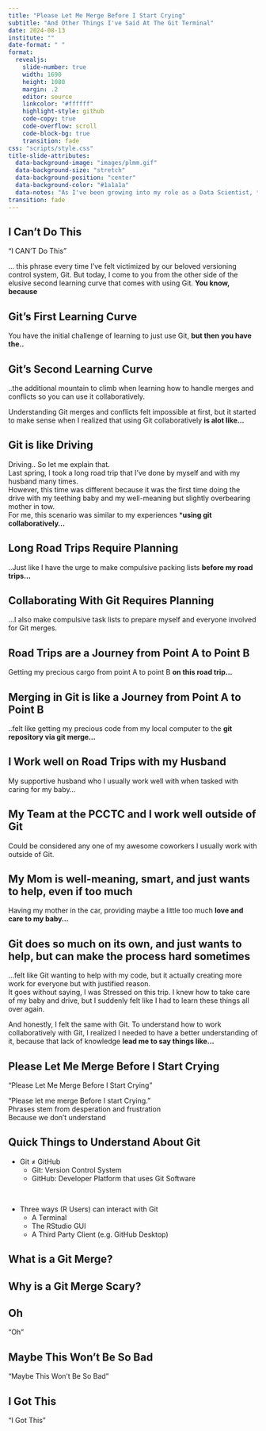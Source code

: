 ```yaml
---
title: "Please Let Me Merge Before I Start Crying"
subtitle: "And Other Things I've Said At The Git Terminal"
date: 2024-08-13
institute: ""
date-format: " "
format:
  revealjs: 
    slide-number: true
    width: 1690
    height: 1080
    margin: .2
    editor: source
    linkcolor: "#ffffff"
    highlight-style: github
    code-copy: true
    code-overflow: scroll
    code-block-bg: true
    transition: fade
css: "scripts/style.css"
title-slide-attributes: 
  data-background-image: "images/plmm.gif"
  data-background-size: "stretch"
  data-background-position: "center"
  data-background-color: "#1a1a1a"
  data-notes: "As I've been growing into my role as a Data Scientist, **I've said..**"
transition: fade
---
```


## I Can't Do This {.section-header background-image="images/1.png" background-size="stretch"}

::: {#bigquote}
"I CAN'T Do This"
:::

::: notes
... this phrase every time I've felt victimized by our beloved versioning control system, Git. But today, I come to you from the other side of the elusive second learning curve that comes with using Git. **You know, because**
:::

## Git's First Learning Curve {.section-header background-image="images/first_curve.png" background-size="stretch"}

::: notes
You have the initial challenge of learning to just use Git, **but then you have the..**
:::

## Git's Second Learning Curve {.section-header background-image="images/second_curve.png" background-size="stretch"}

::: notes
..the additional mountain to climb when learning how to handle merges and conflicts so you can use it collaboratively. <br>

Understanding Git merges and conflicts felt impossible at first, but it started to make sense when I realized that using Git collaboratively **is alot like...**
:::

## Git is like Driving {.section-header background-image="images/git_driving.png" background-size="stretch"}

::: notes
Driving.. So let me explain that.<br> Last spring, I took a long road trip that I've done by myself and with my husband many times.<br> However, this time was different because it was the first time doing the drive with my teething baby and my well-meaning but slightly overbearing mother in tow. <br> For me, this scenario was similar to my experiences \***using git collaboratively...**
:::

## Long Road Trips Require Planning {.section-header background-image="images/prep_1.png" background-size="stretch"}

::: notes
..Just like I have the urge to make compulsive packing lists **before my road trips...**
:::

## Collaborating With Git Requires Planning {.section-header background-image="images/prep_2.png" background-size="stretch"}

::: notes
...I also make compulsive task lists to prepare myself and everyone involved for Git merges.
:::

## Road Trips are a Journey from Point A to Point B {.section-header background-image="images/travel_1.png" background-size="stretch"}

::: notes
Getting my precious cargo from point A to point B **on this road trip...**
:::

## Merging in Git is like a Journey from Point A to Point B {.section-header background-image="images/travel_2.png" background-size="stretch"}

::: notes
..felt like getting my precious code from my local computer to the **git repository via git merge...**
:::

## I Work well on Road Trips with my Husband {.section-header background-image="images/support_1.png" background-size="stretch"}

::: notes
My supportive husband who I usually work well with when tasked with caring for my baby...
:::

## My Team at the PCCTC and I work well outside of Git {.section-header background-image="images/support_2.png" background-size="stretch"}

::: notes
Could be considered any one of my awesome coworkers I usually work with outside of Git.
:::

## My Mom is well-meaning, smart, and just wants to help, even if too much {.section-header background-image="images/git_1.png" background-size="stretch"}

::: notes
Having my mother in the car, providing maybe a little too much **love and care to my baby...**
:::

## Git does so much on its own, and just wants to help, but can make the process hard sometimes {.section-header background-image="images/git_2.png" background-size="stretch"}

::: notes
...felt like Git wanting to help with my code, but it actually creating more work for everyone but with justified reason.<br> It goes without saying, I was Stressed on this trip. I knew how to take care of my baby and drive, but I suddenly felt like I had to learn these things all over again.

And honestly, I felt the same with Git. To understand how to work collaboratively with Git, I realized I needed to have a better understanding of it, because that lack of knowledge **lead me to say things like...**
:::

## Please Let Me Merge Before I Start Crying {.section-header background-image="images/2.png" background-size="stretch"}

::: {#medquote}
"Please Let Me Merge Before I Start Crying"
:::

::: notes
"Please let me merge Before I start Crying."<br> Phrases stem from desperation and frustration <br> Because we don't understand<br>
:::

## Quick Things to Understand About Git {.content-header background-image="images/content_back.png" background-size="stretch"}

::: content
-   Git ≠ GitHub
    -   Git: Version Control System 
    -   GitHub: Developer Platform that uses Git Software

<br>

-   Three ways (R Users) can interact with Git
    -   A Terminal
    -   The RStudio GUI
    -   A Third Party Client (e.g. GitHub Desktop)
:::

## What is a Git Merge? {.content-header background-image="images/content_back.png" background-size="stretch"}

## Why is a Git Merge Scary? {.content-header background-image="images/content_back.png" background-size="stretch"}


## Oh {.section-header background-image="images/3.png" background-size="stretch"}

::: {#bigquote}
"Oh"
:::

## Maybe This Won't Be So Bad {.section-header background-image="images/4.png" background-size="stretch"}

::: {#medquote}
"Maybe This Won't Be So Bad"
:::

## I Got This {.section-header background-image="images/5.png" background-size="stretch"}

::: {#bigquote}
"I Got This"
:::
